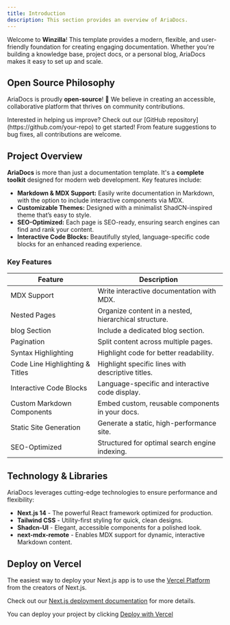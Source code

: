 ```yaml
---
title: Introduction
description: This section provides an overview of AriaDocs.
---
```


Welcome to **Winzilla**! This template provides a modern, flexible, and user-friendly foundation for creating engaging documentation. Whether you're building a knowledge base, project docs, or a personal blog, AriaDocs makes it easy to set up and scale.

## Open Source Philosophy

AriaDocs is proudly **open-source**! 🎉 We believe in creating an accessible, collaborative platform that thrives on community contributions.

<Note title="Contribute">
  Interested in helping us improve? Check out our [GitHub
  repository](https://github.com/your-repo) to get started! From feature
  suggestions to bug fixes, all contributions are welcome.
</Note>

## Project Overview

**AriaDocs** is more than just a documentation template. It's a **complete toolkit** designed for modern web development. Key features include:

- **Markdown & MDX Support:** Easily write documentation in Markdown, with the option to include interactive components via MDX.
- **Customizable Themes:** Designed with a minimalist ShadCN-inspired theme that’s easy to style.
- **SEO-Optimized:** Each page is SEO-ready, ensuring search engines can find and rank your content.
- **Interactive Code Blocks:** Beautifully styled, language-specific code blocks for an enhanced reading experience.

### Key Features

| **Feature**                     | **Description**                                       |
| ------------------------------- | ----------------------------------------------------- |
| MDX Support                     | Write interactive documentation with MDX.             |
| Nested Pages                    | Organize content in a nested, hierarchical structure. |
| blog Section                    | Include a dedicated blog section.                     |
| Pagination                      | Split content across multiple pages.                  |
| Syntax Highlighting             | Highlight code for better readability.                |
| Code Line Highlighting & Titles | Highlight specific lines with descriptive titles.     |
| Interactive Code Blocks         | Language-specific and interactive code display.       |
| Custom Markdown Components      | Embed custom, reusable components in your docs.       |
| Static Site Generation          | Generate a static, high-performance site.             |
| SEO-Optimized                   | Structured for optimal search engine indexing.        |

## Technology & Libraries

AriaDocs leverages cutting-edge technologies to ensure performance and flexibility:

- **Next.js 14** - The powerful React framework optimized for production.
- **Tailwind CSS** - Utility-first styling for quick, clean designs.
- **Shadcn-UI** - Elegant, accessible components for a polished look.
- **next-mdx-remote** - Enables MDX support for dynamic, interactive Markdown content.

## Deploy on Vercel

The easiest way to deploy your Next.js app is to use the [Vercel Platform](https://vercel.com/new?utm_medium=default-template&filter=next.js&utm_source=create-next-app&utm_campaign=create-next-app-readme) from the creators of Next.js.

Check out our [Next.js deployment documentation](https://nextjs.org/docs/deployment) for more details.

You can deploy your project by clicking [Deploy with Vercel](https://vercel.com/new/clone?repository-url=https://github.com/nisabmohd/Aria-Docs)
